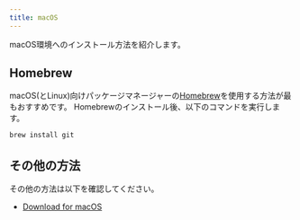 ```yaml
---
title: macOS
---
```


macOS環境へのインストール方法を紹介します。

## Homebrew

macOS(とLinux)向けパッケージマネージャーの[Homebrew](https://brew.sh/)を使用する方法が最もおすすめです。
Homebrewのインストール後、以下のコマンドを実行します。

```bash
brew install git
```

## その他の方法

その他の方法は以下を確認してください。

- [Download for macOS](https://git-scm.com/downloads/mac)
